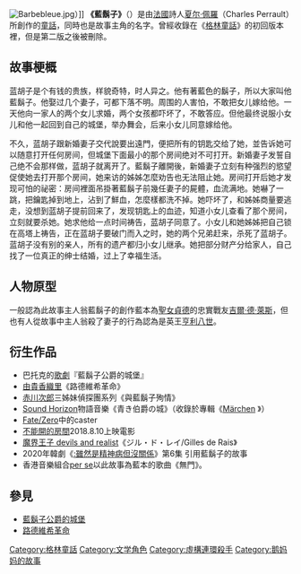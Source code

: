 {{unreferenced|time=2018-09-29T12:12:35+00:00}}
[[File:Barbebleue.jpg|thumb]]）]]
'''《藍鬍子》'''（{{lang-fr|''La Barbe bleue''}}）是由[[法國|法國]]詩人[[夏尔·佩羅|夏尔·佩羅]]（Charles Perrault）所創作的[[童話|童話]]，同時也是故事主角的名字。曾經收錄在《[[格林童話|格林童話]]》的初回版本裡，但是第二版之後被刪除。

== 故事梗概 ==
蓝胡子是个有钱的贵族，样貌奇特，时人异之。他有著藍色的鬍子，所以大家叫他藍鬍子。他娶过几个妻子，可都下落不明。周围的人害怕，不敢把女儿嫁给他。一天他向一家人的两个女儿求婚，两个女孩都吓坏了，不敢答应。但他最终说服小女儿和他一起回到自己的城堡，举办舞会，后来小女儿同意嫁给他。

不久，蓝胡子跟新婚妻子交代說要出遠門，便把所有的钥匙交给了她，並告诉她可以随意打开任何房间，但城堡下面最小的那个房间绝对不可打开。新婚妻子发誓自己绝不会那样做，蓝胡子就离开了。藍鬍子離開後，新婚妻子立刻有种强烈的慾望促使她去打开那个房间，她来访的姊姊怎麼劝告也无法阻止她。房间打开后她才发现可怕的祕密：房间裡面吊掛著藍鬍子前幾任妻子的屍體，血流满地。她嚇了一跳，把鑰匙掉到地上，沾到了鮮血，怎麼樣都洗不掉。她吓坏了，和姊姊商量要逃走，没想到蓝胡子提前回来了，发现钥匙上的血迹，知道小女儿查看了那个房间，立刻就要杀她。她求他给一点时间祷告，蓝胡子同意了。小女儿和她姊姊把自己锁在高塔上祷告，正在蓝胡子要破门而入之时，她的两个兄弟赶来，杀死了蓝胡子。蓝胡子没有别的亲人，所有的遗产都归小女儿继承。她把部分财产分给家人，自己找了一位真正的绅士结婚，过上了幸福生活。

== 人物原型 ==
一般認為此故事主人翁藍鬍子的創作藍本為[[聖女貞德|聖女貞德]]的忠實戰友[[吉爾·德·萊斯|吉爾·德·萊斯]]，但也有人從故事中主人翁殺了妻子的行為認為是英王[[亨利八世|亨利八世]]。

== 衍生作品 ==
* 巴托克的[[歌劇|歌劇]]『藍鬍子公爵的城堡』
* [[由貴香織里|由貴香織里]]《路德維希革命》
* [[赤川次郎|赤川次郎]]三姊妹偵探團系列《與藍鬍子殉情》
* [[Sound_Horizon|Sound Horizon]]物語音樂《青き伯爵の城》（收錄於專輯《[http://ja.wikipedia.org/wiki/M%C3%A4rchen Märchen] {{Wayback|url=http://ja.wikipedia.org/wiki/M%C3%A4rchen |date=20201006203033 }}》）
* [[Fate/Zero|Fate/Zero]]中的caster
*[[不能開的房間|不能開的房間]]2018.8.10上映電影
* [[魔界王子_devils_and_realist|魔界王子 devils and realist]]《ジル・ド・レイ/Gilles de Rais》
* 2020年韓劇《[[:雖然是精神病但沒關係|:雖然是精神病但沒關係]]》第6集 引用藍鬍子的故事
* 香港音樂組合[[per_se|per se]]以此故事為藍本的歌曲《無門》。

== 參見 ==
* [[藍鬍子公爵的城堡|藍鬍子公爵的城堡]]
* [[路德維希革命|路德維希革命]]

{{Authority control}}
{{DEFAULTSORT:Bluebeard}}
[[Category:格林童話|Category:格林童話]]
[[Category:文学角色|Category:文学角色]]
[[Category:虛構連環殺手|Category:虛構連環殺手]]
[[Category:鹅妈妈的故事|Category:鹅妈妈的故事]]